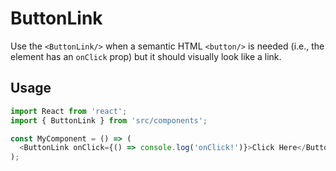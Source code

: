 # ButtonLink

Use the `<ButtonLink/>` when a semantic HTML `<button/>` is needed (i.e., the element has an
`onClick` prop) but it should visually look like a link.

## Usage

```js
import React from 'react';
import { ButtonLink } from 'src/components';

const MyComponent = () => (
  <ButtonLink onClick={() => console.log('onClick!')}>Click Here</ButtonLink>
);
```
